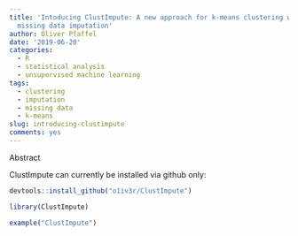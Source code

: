 ```yaml
---
title: 'Intoducing ClustImpute: A new approach for k-means clustering with build-in
  missing data imputation'
author: Oliver Pfaffel
date: '2019-06-20'
categories:
  - R
  - statistical analysis
  - unsupervised machine learning
tags:
  - clustering
  - imputation
  - missing data
  - k-means
slug: introducing-clustimpute
comments: yes
---
```


Abstract

ClustImpute can currently be installed via github only:

```r
devtools::install_github("o1iv3r/ClustImpute")
```


```r
library(ClustImpute)
```

```r
example("ClustImpute")
```

